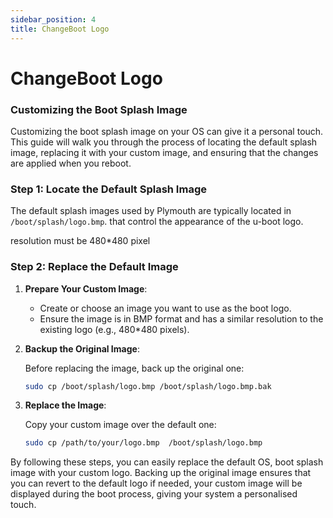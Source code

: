 ```yaml
---
sidebar_position: 4
title: ChangeBoot Logo
---
```

# **ChangeBoot Logo**

### Customizing the Boot Splash Image

Customizing the boot splash image on your OS can give it a personal touch. This guide will walk you through the process of locating the default splash image, replacing it with your custom image, and ensuring that the changes are applied when you reboot.

### Step 1: Locate the Default Splash Image

The default splash images used by Plymouth are typically located in `/boot/splash/logo.bmp`. 
that control the appearance of the u-boot logo.

resolution must be 480*480 pixel

### Step 2: Replace the Default Image

1. **Prepare Your Custom Image**:
    - Create or choose an image you want to use as the boot logo.
    - Ensure the image is in BMP format and has a similar resolution to the existing logo (e.g., 480*480 pixels).
2. **Backup the Original Image**:
    
    Before replacing the image, back up the original one:
    
    ```bash
    sudo cp /boot/splash/logo.bmp /boot/splash/logo.bmp.bak
    ```
    
3. **Replace the Image**:
    
    Copy your custom image over the default one:
    
    ```bash
    sudo cp /path/to/your/logo.bmp  /boot/splash/logo.bmp
    ```
    

By following these steps, you can easily replace the default OS, boot splash image with your custom logo. Backing up the original image ensures that you can revert to the default logo if needed, your custom image will be displayed during the boot process, giving your system a personalised touch.